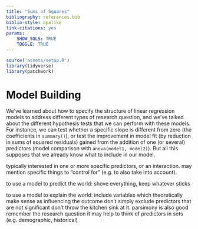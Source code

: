 ```yaml
---
title: "Sums of Squares"
bibliography: references.bib
biblio-style: apalike
link-citations: yes
params: 
    SHOW_SOLS: TRUE
    TOGGLE: TRUE
---
```


```r
source('assets/setup.R')
library(tidyverse)
library(patchwork)
```


# Model Building

We've learned about how to specify the structure of linear regression models to address different types of research question, and we've talked about the different hypothesis tests that we can perform with these models. For instance, we can test whether a specific slope is different from zero (the coefficients in `summary()`), or test the improvement in model fit (by reduction in sums of squared residuals) gained from the addition of one (or several) predictors (model comparison with `anova(model1, model2)`).
But all this supposes that we already know what to include in our model.

typically interested in one or more specific predictors, or an interaction.
may mention specific things to "control for" (e.g. to also take into account).

to use a model to predict the world:
shove everything, keep whatever sticks


to use a model to explain the world:
include variables which theoretically make sense as influencing the outcome
don't simply exclude predictors that are not significant
don't throw the kitchen sink at it. parsimony is also good
remember the research question
it may help to think of predictors in sets (e.g. demographic, historical)